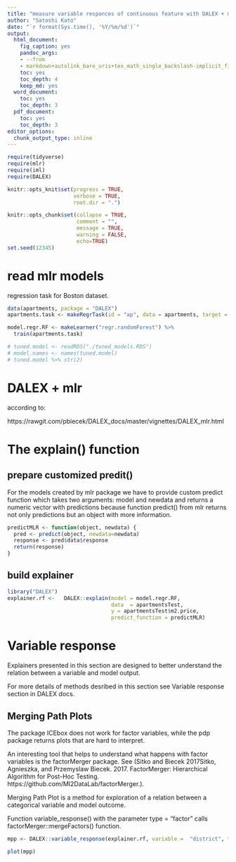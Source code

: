 ```yaml
---
title: "measure variable responces of continuous feature with DALEX + mlr"
author: "Satoshi Kato"
date: "`r format(Sys.time(), '%Y/%m/%d')`"
output:
  html_document:
    fig_caption: yes
    pandoc_args:
    - --from
    - markdown+autolink_bare_uris+tex_math_single_backslash-implicit_figures
    toc: yes
    toc_depth: 4
    keep_md: yes
  word_document:
    toc: yes
    toc_depth: 3
  pdf_document:
    toc: yes
    toc_depth: 3
editor_options: 
  chunk_output_type: inline
---
```


```r
require(tidyverse)
require(mlr)
require(iml)
require(DALEX)

knitr::opts_knit$set(progress = TRUE, 
                     verbose = TRUE, 
                     root.dir = ".")

knitr::opts_chunk$set(collapse = TRUE, 
                      comment = "", 
                      message = TRUE, 
                      warning = FALSE, 
                      echo=TRUE)
set.seed(12345)
```

# read mlr models

regression task for Boston dataset.

```r
data(apartments, package = "DALEX")
apartments.task <- makeRegrTask(id = "ap", data = apartments, target = "m2.price")

model.regr.RF <- makeLearner("regr.randomForest") %>% 
  train(apartments.task)

# tuned.model <- readRDS("./tuned_models.RDS")
# model.names <- names(tuned.model)
# tuned.model %>% str(2)
```


# DALEX + mlr

according to:

https://rawgit.com/pbiecek/DALEX_docs/master/vignettes/DALEX_mlr.html

# The explain() function

## prepare customized predit()

For the models created by mlr package we have to provide custom predict function which takes two arguments: model and newdata and returns a numeric vector with predictions because function predict() from mlr returns not only predictions but an object with more information.

```r
predictMLR <- function(object, newdata) {
  pred <- predict(object, newdata=newdata)
  response <- pred$data$response
  return(response)
}

```

## build explainer

```r
library("DALEX")
explainer.rf <-   DALEX::explain(model = model.regr.RF,
                                 data  = apartmentsTest,
                                 y = apartmentsTest$m2.price, 
                                 predict_function = predictMLR) 
```

# Variable response
Explainers presented in this section are designed to better understand the relation between a variable and model output.

For more details of methods desribed in this section see Variable response section in DALEX docs.


## Merging Path Plots

The package ICEbox does not work for factor variables, while the pdp package returns plots that are hard to interpret.

An interesting tool that helps to understand what happens with factor variables is the factorMerger package. See (Sitko and Biecek 2017Sitko, Agnieszka, and Przemyslaw Biecek. 2017. FactorMerger: Hierarchical Algorithm for Post-Hoc Testing. https://github.com/MI2DataLab/factorMerger.).

Merging Path Plot is a method for exploration of a relation between a categorical variable and model outcome.

Function variable_response() with the parameter type = "factor" calls factorMerger::mergeFactors() function.

```r

mpp <- DALEX::variable_response(explainer.rf, variable =  "district", type = "factor")

plot(mpp)

```
